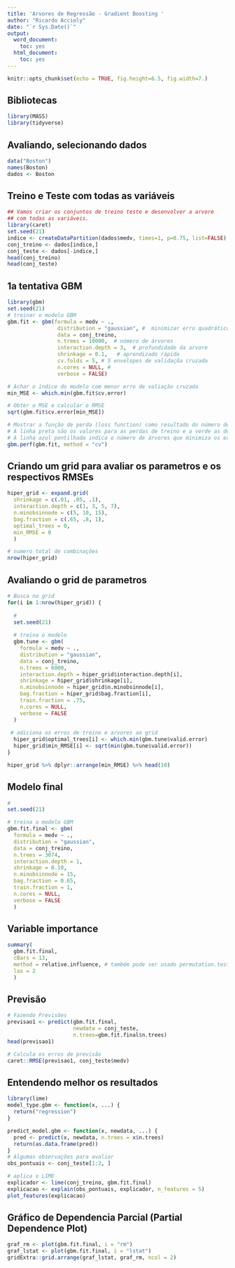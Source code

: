 ```yaml
---
title: 'Arvores de Regressão - Gradient Boosting '
author: "Ricardo Accioly"
date: "`r Sys.Date()`"
output:
  word_document:
    toc: yes
  html_document:
    toc: yes
---
```


```r
knitr::opts_chunk$set(echo = TRUE, fig.height=6.5, fig.width=7.)
```

## Bibliotecas

```r
library(MASS)
library(tidyverse)
```

## Avaliando, selecionando dados

```r
data("Boston")
names(Boston)
dados <- Boston 
```

## Treino e Teste com todas as variáveis

```r
## Vamos criar os conjuntos de treino teste e desenvolver a arvore 
## com todas as variáveis.
library(caret)
set.seed(21)
indice <- createDataPartition(dados$medv, times=1, p=0.75, list=FALSE)
conj_treino <- dados[indice,]
conj_teste <- dados[-indice,]
head(conj_treino)
head(conj_teste)
```

## 1a tentativa GBM

```r
library(gbm)
set.seed(21)
# treinar o modelo GBM
gbm.fit <- gbm(formula = medv ~ .,
                distribution = "gaussian", #  minimizar erro quadrático
                data = conj_treino,
                n.trees = 10000,  # número de árvores
                interaction.depth = 3,  # profundidade da arvore
                shrinkage = 0.1,   # aprendizado rápido
                cv.folds = 5, # 5 envelopes de validaçõa cruzada
                n.cores = NULL, # 
                verbose = FALSE)

# Achar o índice do modelo com menor erro de valiação cruzada
min_MSE <- which.min(gbm.fit$cv.error)

# Obter o MSE e calcular o RMSE
sqrt(gbm.fit$cv.error[min_MSE])

# Mostrar a função de perda (loss function) como resultado do número de árvores combinadas
# A linha preta são os valores para as perdas de treino e a verde as de teste
# A linha azul pontilhada indica o número de árvores que minimiza os erros da validação cruzada
gbm.perf(gbm.fit, method = "cv")
```

## Criando um grid para avaliar os parametros e os respectivos RMSEs

```r
hiper_grid <- expand.grid(
  shrinkage = c(.01, .05, .1),
  interaction.depth = c(1, 3, 5, 7),
  n.minobsinnode = c(5, 10, 15),
  bag.fraction = c(.65, .8, 1),
  optimal_trees = 0, 
  min_RMSE = 0   
  )

# numero total de combinações
nrow(hiper_grid)
```

## Avaliando o grid de parametros

```r
# Busca no grid 
for(i in 1:nrow(hiper_grid)) {
  
  # 
  set.seed(21)
  
  # treina o modelo
  gbm.tune <- gbm(
    formula = medv ~ .,
    distribution = "gaussian",
    data = conj_treino,
    n.trees = 6000,
    interaction.depth = hiper_grid$interaction.depth[i],
    shrinkage = hiper_grid$shrinkage[i],
    n.minobsinnode = hiper_grid$n.minobsinnode[i],
    bag.fraction = hiper_grid$bag.fraction[i],
    train.fraction = .75,
    n.cores = NULL, 
    verbose = FALSE
  )
  
 # adiciona os erros de treino e arvores ao grid
  hiper_grid$optimal_trees[i] <- which.min(gbm.tune$valid.error)
  hiper_grid$min_RMSE[i] <- sqrt(min(gbm.tune$valid.error))
}

hiper_grid %>% dplyr::arrange(min_RMSE) %>% head(10)
```

## Modelo final

```r
# 
set.seed(21)

# treina o modelo GBM
gbm.fit.final <- gbm(
  formula = medv ~ .,
  distribution = "gaussian",
  data = conj_treino,
  n.trees = 3074,
  interaction.depth = 1,
  shrinkage = 0.10,
  n.minobsinnode = 15,
  bag.fraction = 0.65, 
  train.fraction = 1,
  n.cores = NULL, 
  verbose = FALSE
  )  

```

## Variable importance

```r
summary(
  gbm.fit.final, 
  cBars = 13,
  method = relative.influence, # também pode ser usado permutation.test.gbm
  las = 2
  )

```

## Previsão

```r


# Fazendo Previsões
previsao1 <- predict(gbm.fit.final, 
                     newdata = conj_teste,
                     n.trees=gbm.fit.final$n.trees)
head(previsao1)

# Calcula os erros de previsão
caret::RMSE(previsao1, conj_teste$medv)
```

## Entendendo melhor os resultados

```r
library(lime)
model_type.gbm <- function(x, ...) {
  return("regression")
}

predict_model.gbm <- function(x, newdata, ...) {
  pred <- predict(x, newdata, n.trees = x$n.trees)
  return(as.data.frame(pred))
}
# Algumas observações para avaliar
obs_pontuais <- conj_teste[1:2, ]

# aplica o LIME
explicador <- lime(conj_treino, gbm.fit.final)
explicacao <- explain(obs_pontuais, explicador, n_features = 5)
plot_features(explicacao)
```

## Gráfico de Dependencia Parcial (Partial Dependence Plot)

```r
graf_rm <- plot(gbm.fit.final, i = "rm")
graf_lstat <- plot(gbm.fit.final, i = "lstat")
gridExtra::grid.arrange(graf_lstat, graf_rm, ncol = 2)
```
